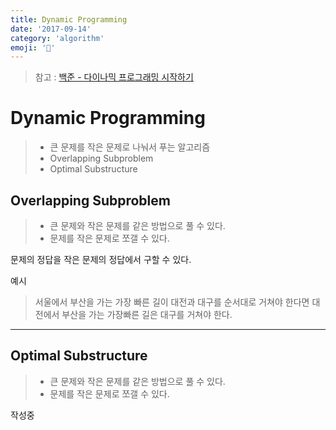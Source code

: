 ```yaml
---
title: Dynamic Programming
date: '2017-09-14'
category: 'algorithm'
emoji: '🐸'
---
```


> 참고 : [백준 - 다이나믹 프로그래밍 시작하기][1]  

# Dynamic Programming
> - 큰 문제를 작은 문제로 나눠서 푸는 알고리즘
> - Overlapping Subproblem
> - Optimal Substructure

## Overlapping Subproblem
> - 큰 문제와 작은 문제를 같은 방법으로 풀 수 있다.
> - 문제를 작은 문제로 쪼갤 수 있다.

문제의 정답을 작은 문제의 정답에서 구할 수 있다.

예시

> 서울에서 부산을 가는 가장 빠른 길이 대전과 대구를 순서대로 거쳐야 한다면
대전에서 부산을 가는 가장빠른 길은 대구를 거쳐야 한다.

---

## Optimal Substructure
> - 큰 문제와 작은 문제를 같은 방법으로 풀 수 있다.
> - 문제를 작은 문제로 쪼갤 수 있다.


작성중


[1]: https://youtu.be/0o2hF-To_6Q
